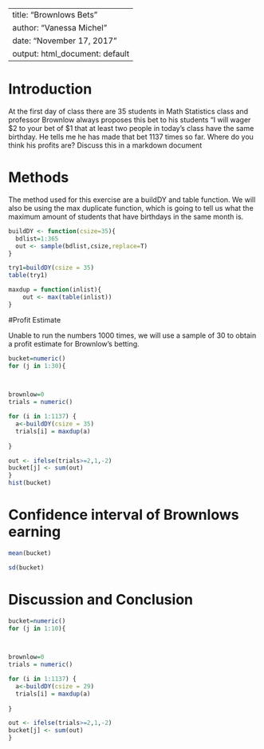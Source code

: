 ---
title: "Brownlows Bets"
author: "Vanessa Michel"
date: "November 17, 2017"
output: html_document: default
 ---

<!-- We recommend you use git branches -- create a separate branch for each major section i.e. Introduction, Methods, Results, Inferential Results, and Discussion and Conclusions - leave the YAML block untouched until the final merge where you put in your own name !-->

# Introduction

<!--In this section you explain what you are trying to show.  Where did the data come from?  What is the research or other question you are trying to answer?!-->

 At the first day of class there are 35 students in Math Statistics class and professor Brownlow always proposes this bet to his students "I will wager $2 to your bet of $1 that at least two people in today's class have  the same birthday.  He tells me he has made that bet 1137 times so far. Where do you think his profits are? Discuss this in a markdown document

# Methods

<!--Decide on your methods:  In this section explain the approach you will take to attack the issue --- how will you decide on a likely estimate of professor Brownlow's earnings or losses after 1137 bets. Also explain how you construct a 95% confidence interval about your estimate of his winnings !-->

The method used for this exercise are a buildDY and table function. We will also be using the max duplicate function, which is going to tell us what the maximum amount of students that have birthdays in the same month is.

```{r}
buildDY <- function(csize=35){
  bdlist=1:365
  out <- sample(bdlist,csize,replace=T)
}
```
```{r}
try1=buildDY(csize = 35)
table(try1)
```

```{r}
maxdup = function(inlist){
    out <- max(table(inlist))
}
```

#Profit Estimate

<!--Explain and display the results of your method of coming up with the estimate of professor Brownlows betting!-->
Unable to run the numbers 1000 times, we will use a sample of 30 to obtain a profit estimate for Brownlow’s betting.

```{r}
bucket=numeric()
for (j in 1:30){
  


brownlow=0
trials = numeric()

for (i in 1:1137) {
  a<-buildDY(csize = 35)
  trials[i] = maxdup(a)
 
}

out <- ifelse(trials>=2,1,-2) 
bucket[j] <- sum(out)
}
hist(bucket)
```


# Confidence interval of Brownlows earning

<!--Explain and display your method of coming up with a 95% confidence interval of  professor Brownlows-->

```{r}
mean(bucket)
```

```{r}
sd(bucket)
```


# Discussion and Conclusion

<!--Discussion and conclusion here.  If professor Brownlow is consistantly making or losing money how could he change his payout so that his profits center on zero?  Also discuss what size his class should be in order to have his current scheme balance at zero profit.!-->

```{r}
bucket=numeric()
for (j in 1:10){
  


brownlow=0
trials = numeric()

for (i in 1:1137) {
  a<-buildDY(csize = 29)
  trials[i] = maxdup(a)
 
}

out <- ifelse(trials>=2,1,-2) 
bucket[j] <- sum(out)
}
```

